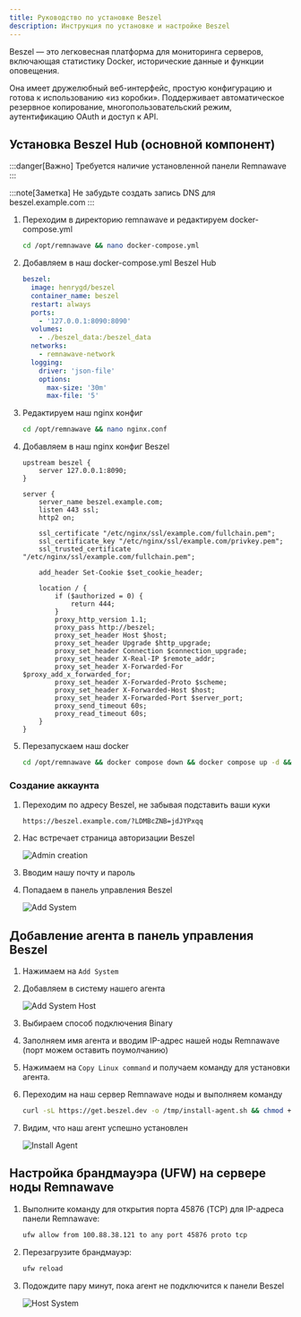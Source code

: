 ```yaml
---
title: Руководство по установке Beszel
description: Инструкция по установке и настройке Beszel
---
```


Beszel — это легковесная платформа для мониторинга серверов, включающая статистику Docker, исторические данные и функции оповещения.

Она имеет дружелюбный веб-интерфейс, простую конфигурацию и готова к использованию «из коробки». Поддерживает автоматическое резервное копирование, многопользовательский режим, аутентификацию OAuth и доступ к API.

## Установка Beszel Hub (основной компонент)

:::danger[Важно]
Требуется наличие установленной панели Remnawave
:::

:::note[Заметка]
Не забудьте создать запись DNS для beszel.example.com
:::

<Steps>

1. Переходим в директорию remnawave и редактируем docker-compose.yml

    ```bash
    cd /opt/remnawave && nano docker-compose.yml
    ```

2. Добавляем в наш docker-compose.yml Beszel Hub

    ```yaml
    beszel:
      image: henrygd/beszel
      container_name: beszel
      restart: always
      ports:
        - '127.0.0.1:8090:8090'
      volumes:
        - ./beszel_data:/beszel_data
      networks:
        - remnawave-network
      logging:
        driver: 'json-file'
        options:
          max-size: '30m'
          max-file: '5'
    ```

3. Редактируем наш nginx конфиг

    ```bash
    cd /opt/remnawave && nano nginx.conf
    ```

4. Добавляем в наш nginx конфиг Beszel

    ```nginx
    upstream beszel {
        server 127.0.0.1:8090;
    }

    server {
        server_name beszel.example.com;
        listen 443 ssl;
        http2 on;

        ssl_certificate "/etc/nginx/ssl/example.com/fullchain.pem";
        ssl_certificate_key "/etc/nginx/ssl/example.com/privkey.pem";
        ssl_trusted_certificate "/etc/nginx/ssl/example.com/fullchain.pem";

        add_header Set-Cookie $set_cookie_header;

        location / {
            if ($authorized = 0) {
                return 444;
            }
            proxy_http_version 1.1;
            proxy_pass http://beszel;
            proxy_set_header Host $host;
            proxy_set_header Upgrade $http_upgrade;
            proxy_set_header Connection $connection_upgrade;
            proxy_set_header X-Real-IP $remote_addr;
            proxy_set_header X-Forwarded-For $proxy_add_x_forwarded_for;
            proxy_set_header X-Forwarded-Proto $scheme;
            proxy_set_header X-Forwarded-Host $host;
            proxy_set_header X-Forwarded-Port $server_port;
            proxy_send_timeout 60s;
            proxy_read_timeout 60s;
        }
    }
    ```

5. Перезапускаем наш docker

    ```bash
    cd /opt/remnawave && docker compose down && docker compose up -d && docker compose logs -f
    ```

</Steps>


### Создание аккаунта

<Steps>

1. Переходим по адресу Beszel, не забывая подставить ваши куки
    ```
    https://beszel.example.com/?LDMBcZNB=jdJYPxqq
    ```

2. Нас встречает страница авторизации Beszel

    ![Admin creation](https://raw.githubusercontent.com/eGamesAPI/remnawave-reverse-proxy/refs/heads/main/docs/src/assets/ru/beszel/admin_creation_beszel.png)

3. Вводим нашу почту и пароль

4. Попадаем в панель управления Beszel

    ![Add System](https://raw.githubusercontent.com/eGamesAPI/remnawave-reverse-proxy/refs/heads/main/docs/src/assets/ru/beszel/add_system_beszel.png)

</Steps>

## Добавление агента в панель управления Beszel

<Steps>

1. Нажимаем на `Add System`

2. Добавляем в систему нашего агента

    ![Add System Host](https://raw.githubusercontent.com/eGamesAPI/remnawave-reverse-proxy/refs/heads/main/docs/src/assets/ru/beszel/add_system_host_beszel.png)

3. Выбираем способ подключения Binary

4. Заполняем имя агента и вводим IP-адрес нашей ноды Remnawave (порт можем оставить поумолчанию)

5. Нажимаем на `Copy Linux command` и получаем команду для установки агента.

6. Переходим на наш сервер Remnawave ноды и выполняем команду

    ```bash
    curl -sL https://get.beszel.dev -o /tmp/install-agent.sh && chmod +x /tmp/install-agent.sh && /tmp/install-agent.sh -p 45876 -k "ssh-ed25519 AAAAC3NzaC1lZDI1NTE5AAAAIPW2NUPqCB4pq8oOgEFB9Luqe6oWjEy4bkQV3qcXo3qt" -t "8c9e7262-ced0-4162-bc49-4c985162c22f" -url "https://beszel.example.com"
    ```

7. Видим, что наш агент успешно установлен

    ![Install Agent](https://raw.githubusercontent.com/eGamesAPI/remnawave-reverse-proxy/refs/heads/main/docs/src/assets/ru/beszel/install_agent_beszel.png)

</Steps>

## Настройка брандмауэра (UFW) на сервере ноды Remnawave

<Steps>

1. Выполните команду для открытия порта 45876 (TCP) для IP-адреса панели Remnawave:

    ```bash
    ufw allow from 100.88.38.121 to any port 45876 proto tcp
    ```

2. Перезагрузите брандмауэр:

    ```bash
    ufw reload
    ```

3. Подождите пару минут, пока агент не подключится к панели Beszel

    ![Host System](https://raw.githubusercontent.com/eGamesAPI/remnawave-reverse-proxy/refs/heads/main/docs/src/assets/ru/beszel/host_system_beszel.png)

</Steps>